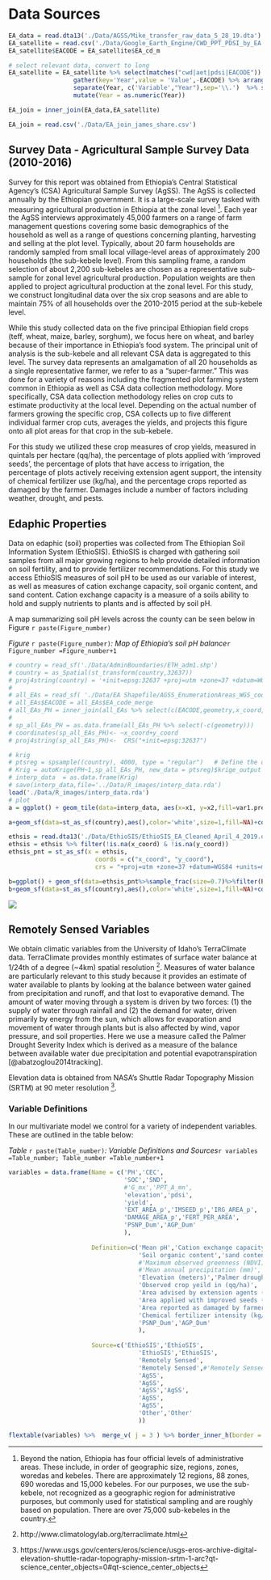 # Data Sources {#data}


```r
EA_data = read.dta13('./Data/AGSS/Mike_transfer_raw_data_5_28_19.dta')   
EA_satellite = read.csv('./Data/Google_Earth_Engine/CWD_PPT_PDSI_by_EA.csv') #%>% select(-c('.geo'))
EA_satellite$EACODE = EA_satellite$EA_cd_m

# select relevant data, convert to long
EA_satellite = EA_satellite %>% select(matches("cwd|aet|pdsi|EACODE")) %>%   
                  gather(key='Year',value = 'Value',-EACODE) %>% arrange(EACODE) %>%
                  separate(Year, c('Variable',"Year"),sep='\\.')  %>% spread(Variable, Value) %>% 
                  mutate(Year = as.numeric(Year))

EA_join = inner_join(EA_data,EA_satellite)
```


```r
 
EA_join = read.csv('./Data/EA_join_james_share.csv')
```


## Survey Data - Agricultural Sample Survey Data (2010-2016)
Survey for this report was obtained from Ethiopia's Central Statistical Agency's (CSA) Agricultural Sample Survey (AgSS). The AgSS is collected annually by the Ethiopian government. It is a large-scale survey tasked with measuring agricultural production in Ethiopia at the zonal level [^agss].  Each year the AgSS interviews approximately 45,000 farmers on a range of farm management questions covering some basic demographics of the household as well as a range of questions concerning planting, harvesting and selling at the plot level. Typically, about 20 farm households are randomly sampled from small local village-level areas of approximately 200 households (the sub-kebele level). From this sampling frame, a random selection of about 2,200 sub-kebeles are chosen as a representative sub-sample for zonal level agricultural production. Population weights are then applied to project agricultural production at the zonal level. For this study, we construct longitudinal data over the six crop seasons and are able to maintain 75% of all households over the 2010-2015 period at the sub-kebele level.

[^agss]: Beyond the nation, Ethiopia has four official levels of administrative areas. These include, in order of geographic size, regions, zones, woredas and kebeles.  There are approximately 12 regions, 88 zones, 690 woredas and 15,000 kebeles.  For our purposes, we use the sub-kebele, not recognized as a geographic region for administrative purposes, but commonly used for statistical sampling and are roughly based on population.  There are over 75,000 sub-kebeles in the country.

While this study collected data on the five principal Ethiopian field crops (teff, wheat, maize, barley, sorghum), we focus here on wheat, and barley because of their importance in Ethiopia's food system. The principal unit of analysis is the sub-kebele and all relevant CSA data is aggregated to this level. The survey data represents an amalgamation of all 20 households as a single representative farmer, we refer to as a "super-farmer." This was done for a variety of reasons including the fragmented plot farming system common in Ethiopia as well as CSA data collection methodology. More specifically, CSA data collection methodology relies on crop cuts to estimate productivity at the local level.  Depending on the actual number of farmers growing the specific crop, CSA collects up to five different individual farmer crop cuts, averages the yields, and projects this figure onto all plot areas for that crop in the sub-kebele.

For this study we utilized these crop measures of crop yields, measured in quintals per hectare (qq/ha), the percentage of plots applied with 'improved seeds', the percentage of plots that have access to irrigation, the percentage of plots actively receiving extension agent support, the intensity of chemical fertilizer use (kg/ha), and the percentage crops reported as damaged by the farmer. Damages include a number of factors including weather, drought, and pests. 

## Edaphic Properties
Data on edaphic (soil) properties was collected from The Ethiopian Soil Information System (EthioSIS). EthioSIS is charged with gathering soil samples from all major growing regions to help provide detailed information on soil fertility, and to provide fertilizer recommendations. For this study we access EthioSIS measures of soil pH to be used as our variable of interest, as well as measures of cation exchange capacity, soil organic content, and sand content. Cation exchange capacity is a measure of a soils ability to hold and supply nutrients to plants and is affected by soil pH. 

A map summarizing soil pH levels across the county can be seen below in Figure `r paste(Figure_number)`

*Figure* `r paste(Figure_number)`*: Map of Ethiopia's soil pH balance*`r  Figure_number =Figure_number+1 `

```r
# country = read_sf('./Data/AdminBoundaries/ETH_adm1.shp')
# country = as_Spatial(st_transform(country,32637))
# proj4string(country) = '+init=epsg:32637 +proj=utm +zone=37 +datum=WGS84 +units=m +no_defs +ellps=WGS84 +towgs84=0,0,0'
# 
# all_EAs = read_sf( './Data/EA Shapefile/AGSS_EnumerationAreas_WGS_codes.geojson' )
# all_EAs$EACODE = all_EAs$EA_code_merge
# all_EAs_PH = inner_join(all_EAs %>% select(c(EACODE,geometry,x_coord,y_coord)), EA_data %>% filter(Year == 2010 ) %>% select(EACODE,PH) )
# 
# sp_all_EAs_PH = as.data.frame(all_EAs_PH %>% select(-c(geometry)))
# coordinates(sp_all_EAs_PH)<- ~x_coord+y_coord
# proj4string(sp_all_EAs_PH)<-  CRS("+init=epsg:32637")

# krig
# ptsreg = spsample((country), 4000, type = "regular")   # Define the ouput grid - 4000 points in polygons extent
# Krig = autoKrige(PH~1,sp_all_EAs_PH, new_data = ptsreg)$krige_output
# interp_data  = as.data.frame(Krig)
# save(interp_data,file='../Data/R_images/interp_data.rda')
load('./Data/R_images/interp_data.rda')
# plot
a = ggplot() + geom_tile(data=interp_data, aes(x=x1, y=x2,fill=var1.pred))+scale_fill_gradient2( low = 'red',mid='white', high = 'blue',midpoint = 6.5,'pH' )+xlab('')+ylab('')

a+geom_sf(data=st_as_sf(country),aes(),color='white',size=1,fill=NA)+coord_sf(xlim=c(-90657.53,966145.),ylim=c(418602.3,1607672.7)) 
```

```r
ethsis = read.dta13('./Data/EthioSIS/EthioSIS_EA_Cleaned_April_4_2019.dta')
ethsis = ethsis %>% filter(!is.na(x_coord) & !is.na(y_coord))
ethsis_pnt = st_as_sf(x = ethsis, 
                        coords = c("x_coord", "y_coord"),
                        crs = "+proj=utm +zone=37 +datum=WGS84 +units=m +no_defs")

b=ggplot() + geom_sf(data=ethsis_pnt%>%sample_frac(size=0.7)%>%filter(PH>5),aes(color=PH))+scale_colour_gradient2(low='darkred',mid='white',high='darkgreen',midpoint = 6.5)
b+geom_sf(data=st_as_sf(country),aes(),color='white',size=1,fill=NA)+coord_sf(xlim=c(-90657.53,966145.),ylim=c(418602.3,1607672.7)) 

```


![](./Images/ethiosis_ph.png)

## Remotely Sensed Variables 
We obtain climatic variables from the University of Idaho's TerraClimate data. TerraClimate provides monthly estimates of surface water balance at 1/24th of a degree (~4km) spatial resolution [^terra]. Measures of water balance are particularly relevant to this study because it provides an estimate of water available to plants by looking at the balance between water gained from precipitation and runoff, and that lost to evaporative demand. The amount of water moving through a system is driven by two forces: (1) the supply of water through rainfall and (2) the demand for water, driven primarily by energy from the sun, which allows for evaporation and movement of water through plants but is also affected by wind, vapor pressure, and soil properties. Here we use a measure called the Palmer Drought Severity Index which is derived as a measure of the balance between available water due precipitation and potential evapotranspiration [@abatzoglou2014tracking].

[^terra]: http://www.climatologylab.org/terraclimate.html
 
Elevation data is obtained from NASA's Shuttle Radar Topography Mission (SRTM) at 90 meter resolution [^SRTM].

[^SRTM]: https://www.usgs.gov/centers/eros/science/usgs-eros-archive-digital-elevation-shuttle-radar-topography-mission-srtm-1-arc?qt-science_center_objects=0#qt-science_center_objects

<!-- To proxy the effects of rainshadows we simulate orthographic uplift and the resulting rainshadow by simulating the movement of air on an east-west trajectory and comparing the current elevation to the maximum observed elevation. A pixel at 1000m to the west of a mountain with a maximum elevation 1500m would have a rainshadow index value of 500. To avoid rainshadows extending far to west of a mountain the 'observed maximum' is multiplied by 0.999 each pixel to the west of the maximum. This results in rainshadows that largely decay between 50-75km. Although this is certainly an oversimplification of a complex process, we believe it provides a reasonable representation of rainshadow effects given the lack of any better data product.   -->

 

### Variable Definitions

In our multivariate model we control for a variety of independent variables. These are outlined in the table below:

*Table* `r paste(Table_number)`*: Variable Definitions and Sources*`r variables =Table_number; Table_number =Table_number+1 `

```r

variables = data.frame(Name = c('PH','CEC', 
                                'SOC','SND',
                                #'G_mx','PPT_A_mn',
                                'elevation','pdsi',
                                'yield',
                                'EXT_AREA_p','IMSEED_p','IRG_AREA_p',
                                'DAMAGE_AREA_p','FERT_PER_AREA',
                                'PSNP_Dum','AGP_Dum'
                                ),
                       
                       Definition=c('Mean pH','Cation exchange capacity', 
                                    'Soil organic content','sand content',
                                    #'Maximum observed greenness (NDVI)',
                                    #'Mean annual precipitation (mm)',
                                    'Elevation (meters)','Palmer drought severity index ()',
                                    'Observed crop yeild in (qq/ha)',
                                    'Area advised by extension agents (%)',
                                    'Area applied with improved seeds (%)','Area irrigated (%)',
                                    'Area reported as damaged by farmer (%)', 
                                    'Chemical fertilizer intensity (kg/ha)',
                                    'PSNP_Dum','AGP_Dum'
                                    ),
                       
                       Source=c('EthioSIS','EthioSIS', 
                                    'EthioSIS','EthioSIS',
                                    'Remotely Sensed',
                                    'Remotely Sensed',#'Remotely Sensed','Remotely Sensed',
                                    'AgSS',
                                    'AgSS',
                                    'AgSS','AgSS',
                                    'AgSS', 
                                    'AgSS',
                                    'Other','Other'
                                    ))

flextable(variables) %>%  merge_v( j = 3 ) %>% border_inner_h(border = std_border ,part='body') %>% autofit() 

```
 
 
 